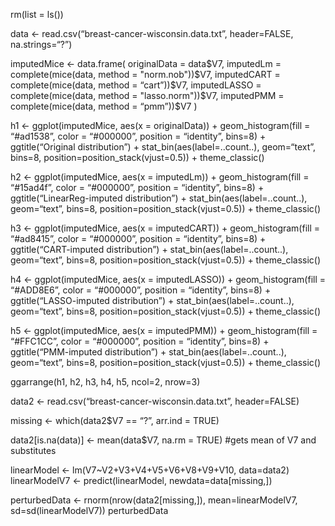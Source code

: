 rm(list = ls())

data <- read.csv("breast-cancer-wisconsin.data.txt", header=FALSE, na.strings="?")

imputedMice <- data.frame(
  originalData = data$V7,
  imputedLm = complete(mice(data, method = "norm.nob"))$V7,
  imputedCART = complete(mice(data, method = "cart"))$V7,
  imputedLASSO = complete(mice(data, method = "lasso.norm"))$V7,
  imputedPMM = complete(mice(data, method = "pmm"))$V7
)

h1 <- ggplot(imputedMice, aes(x = originalData)) +
  geom_histogram(fill = "#ad1538", color = "#000000", position = "identity", bins=8) +
  ggtitle("Original distribution") + stat_bin(aes(label=..count..), geom="text", bins=8,         position=position_stack(vjust=0.5)) +
  theme_classic()
  
h2 <- ggplot(imputedMice, aes(x = imputedLm)) +
  geom_histogram(fill = "#15ad4f", color = "#000000", position = "identity", bins=8) +
  ggtitle("LinearReg-imputed distribution") + stat_bin(aes(label=..count..), geom="text", bins=8,         position=position_stack(vjust=0.5)) +
  theme_classic()
  
h3 <- ggplot(imputedMice, aes(x = imputedCART)) +
  geom_histogram(fill = "#ad8415", color = "#000000", position = "identity", bins=8) +
  ggtitle("CART-imputed distribution") + stat_bin(aes(label=..count..), geom="text", bins=8,         position=position_stack(vjust=0.5)) +
  theme_classic()
  
h4 <- ggplot(imputedMice, aes(x = imputedLASSO)) +
  geom_histogram(fill = "#ADD8E6", color = "#000000", position = "identity", bins=8) +
  ggtitle("LASSO-imputed distribution") + stat_bin(aes(label=..count..), geom="text", bins=8,         position=position_stack(vjust=0.5)) +
  theme_classic()
  
h5 <- ggplot(imputedMice, aes(x = imputedPMM)) +
  geom_histogram(fill = "#FFC1CC", color = "#000000", position = "identity", bins=8) +
  ggtitle("PMM-imputed distribution") + stat_bin(aes(label=..count..), geom="text", bins=8,         position=position_stack(vjust=0.5)) +
  theme_classic()
  
ggarrange(h1, h2, h3, h4, h5, ncol=2, nrow=3)


data2 <- read.csv("breast-cancer-wisconsin.data.txt", header=FALSE)

missing <- which(data2$V7 == "?", arr.ind = TRUE)

data2[is.na(data)] <- mean(data$V7, na.rm = TRUE) #gets mean of V7 and substitutes

linearModel <- lm(V7~V2+V3+V4+V5+V6+V8+V9+V10, data=data2)
linearModelV7 <- predict(linearModel, newdata=data[missing,])

perturbedData <- rnorm(nrow(data2[missing,]), mean=linearModelV7, sd=sd(linearModelV7))
perturbedData

